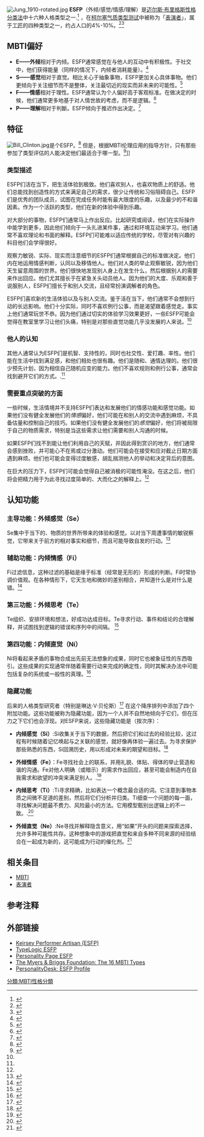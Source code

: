 {{noteTA
|G1=美国总统
}}
[[Image:Jung_1910-rotated.jpg|thumb]]
'''ESFP'''（外倾/感觉/情感/理解）是[[迈尔斯·布里格斯性格分类法|迈尔斯·布里格斯性格分类法]]中十六种人格类型之一.<ref>{{cite web|url=http://www.myersbriggs.org/my-mbti-personality-type/mbti-basics/the-16-mbti-types.asp|title=Myers-Briggs Foundation: The 16 MBTI Types|accessdate=2011-03-16|archive-url=https://web.archive.org/web/20090513191631/http://www.myersbriggs.org/my-mbti-personality-type/mbti-basics/the-16-mbti-types.asp|archive-date=2009-05-13|dead-url=yes}}</ref> ，在[[柯尔塞气质类型测试|柯尔塞气质类型测试]]中被称为「[[表演者_(角色变异)|表演者]]」，属于[[工匠_(气质类型)|工匠]]的四种类型之一，约占人口的4%-10%。<ref>{{cite web|url=http://www.keirsey.com/handler.aspx?s=keirsey&f=fourtemps&tab=4&c=performer|title=Keirsey.com Portrait of the Performer|accessdate=2011-03-16|archive-date=2010-10-30|archive-url=https://web.archive.org/web/20101030144407/http://keirsey.com/handler.aspx?s=keirsey&f=fourtemps&tab=4&c=performer|dead-url=yes}}</ref><ref>{{cite web|url=http://www.capt.org/mbti-assessment/estimated-frequencies.htm|title=CAPT|accessdate=2011-03-16|archive-date=2017-09-11|archive-url=https://web.archive.org/web/20170911215111/https://www.capt.org/mbti-assessment/estimated-frequencies.htm|dead-url=no}}</ref>

==MBTI偏好==
<!-- 這個模板是用於所有16種人格類型的。如要編輯，請將以下地址复制到地址欄：
http://zh.wikipedia.org/wiki/Template:MBTI%E5%81%8F%E5%A5%BD
請確認您的編輯能應用於所有類型。 -->
{{MBTI偏好}}
*'''E——外倾'''相对于内倾。ESFP通常感觉在与他人的互动中有积极性。于社交中，他们获得能量（同样的情况下，内倾者消耗能量）。<ref>{{cite web|url=http://changingminds.org/explanations/preferences/extravert_introvert.htm|title=Changing Minds: Extraversion vs. Introversion|accessdate=2011-03-12|archive-date=2011-03-08|archive-url=https://web.archive.org/web/20110308083548/http://changingminds.org/explanations/preferences/extravert_introvert.htm|dead-url=no}}</ref>
*'''S——感觉'''相对于直觉。相比关心于抽象事物，ESFP更加关心具体事物。他们更倾向于关注细节而不是整体，关注最切近的现实而非未来的可能性。<ref>{{cite web|url=http://changingminds.org/explanations/preferences/sensing_intuiting.htm|title=Changing Minds: Sensing vs. Intuiting|accessdate=2011-03-12|archive-date=2011-01-23|archive-url=https://web.archive.org/web/20110123220334/http://changingminds.org/explanations/preferences/sensing_intuiting.htm|dead-url=no}}</ref>
*'''F——情感'''相对于理性。ESFP通常认为个人偏好高于客观标准。在做决定的时候，他们通常更多地基于对人情世故的考虑，而不是逻辑。<ref>{{cite web|url=http://changingminds.org/explanations/preferences/thinking_feeling.htm|title=Changing Minds: Thinking vs. Feeling|accessdate=2011-03-12|archive-date=2011-03-06|archive-url=https://web.archive.org/web/20110306115756/http://changingminds.org/explanations/preferences/thinking_feeling.htm|dead-url=no}}</ref>
*'''P——理解'''相对于判斷。ESFP倾向于推迟作出决定。<ref>{{cite web|url=http://changingminds.org/explanations/preferences/judging_perceiving.htm|title=Changing Minds: Judging vs. Perceiving|accessdate=2011-03-12|archive-date=2011-03-02|archive-url=https://web.archive.org/web/20110302000451/http://changingminds.org/explanations/preferences/judging_perceiving.htm|dead-url=no}}</ref>

==特征==
[[File:Bill_Clinton.jpg|thumb]]是个ESFP。<ref name="Clinton as ESFP">{{cite web|url=http://www.mypersonality.info/personality-types/esfp/|title=Clinton, an ESFP|accessdate=2009-06-01|archive-date=2009-06-06|archive-url=https://web.archive.org/web/20090606061322/http://www.mypersonality.info/personality-types/esfp/|dead-url=no}}</ref> 但是，根据MBTI伦理应用的指导方针，只有那些参加了类型评估的人能决定他们最适合于哪一型。<ref>{{cite web|url=http://www.myersbriggs.org/myers-and-briggs-foundation/ethical-use-of-the-mbti-instrument/ethical-feedback.asp|title=Ethical Feedback of MBTI Results|accessdate=2009-06-02|archive-url=https://web.archive.org/web/20101125082023/http://myersbriggs.org/myers-and-briggs-foundation/ethical-use-of-the-mbti-instrument/ethical-feedback.asp|archive-date=2010-11-25|dead-url=yes}}</ref>]]

===类型描述===
ESFP们活在当下，把生活体验到极致。他们喜欢别人，也喜欢物质上的舒适。他们总能找到创造性的方式来满足自己的需求，很少让传统和习俗阻碍自己。ESFP们是优秀的团队成员，试图在完成任务时能有最大限度的乐趣，以及最少的不和谐因素。作为一个活跃的类型，他们在新的体验中得到乐趣。

对大部分的事物，ESFP们通常马上作出反应。比起研究或阅读，他们在实际操作中能学到更多，因此他们倾向于一头扎进某件事，通过和环境互动来学习。他们通常不喜欢理论和书面的解释。ESFP们可能难以适应传统的学校，尽管对有兴趣的科目他们会学得很好。

观察力敏锐、实际、现实而注意细节的ESFP们通常根据自己的标准做决定。他们内在地运用情感判断，认同以及移情他人。他们对人类的举止观察敏锐，因为他们天生留意周围的世界。他们很快地发现别人身上在发生什么，然后根据别人的需要来作出回应。他们尤其擅长于在紧急关头动员他人。因为他们的大度、乐观和善于说服别人，ESFP们擅长于和别人交流，且经常扮演调解者的角色。

ESFP们喜欢新的生活体验以及与别人交流。鉴于活在当下，他们通常不会想到行动的长远影响。他们十分实际，同时不喜欢例行公事，而是渴望跟着感觉走。事实上他们通常玩世不恭。因为他们通过切实的体验学习效果更好，一些ESFP可能会觉得在教室里学习让他们头痛，特别是对那些直觉功能几乎没发展的人来说。<ref name=Myers/>
===他人的认知===
其他人通常认为ESFP们是机智、支持性的，同时也社交性、爱打趣、率性。他们能在生活中找到满足感，和他们相处也很有趣。他们是随和、通情达理的。他们很少预先计划，因为相信自己随机应变的能力。他们不喜欢规则和例行公事，通常会找到避开它们的方式。.<ref name=Myers/>
===需要重点突破的方面===
一些时候，生活情境并不支持ESFP们表达和发展他们的情感功能和感觉功能。如果他们没有健全发展他们的''情感''偏好，他们可能在和别人的交流中遇到麻烦，不具备估量和控制自己的技巧。如果他们没有健全发展他们的''感觉''偏好，他们将被局限于自己的物质需求，特别是当这些需求让他们需要和别人沟通的时候。

如果ESFP们找不到能让他们利用自己的天赋，并因此得到赏识的地方，他们通常会感到挫败，并可能心不在焉或过分激动。他们可能会在接受和应对截止日期方面遇到麻烦。他们也可能会变得过度敏感，胡乱揣测他人的举动和决定背后的意图。

在巨大的压力下，ESFP们可能会觉得自己被消极的可能性淹没。在这之后，他们将会把精力用于为此寻找过度简单的、大而化之的解释上。<ref name=Myers/>
==认知功能==
=== 主导功能：外倾感觉（Se） ===
Se集中于当下的、物质的世界所带来的体验和感觉。以对当下周遭事情的敏锐察觉，它带来关于前方的相对事实和细节，而且可能导致自发的行动。<ref name=Se>{{cite web|url=http://www.cognitiveprocesses.com/extravertedsensing.html|title=Cognitive Processes: Extraverted Sensing|accessdate=2011-03-16|archive-date=2010-12-27|archive-url=https://web.archive.org/web/20101227214112/http://www.cognitiveprocesses.com/extravertedsensing.html|dead-url=yes}}</ref>
=== 辅助功能：内倾情感（Fi） ===
Fi过滤信息，这种过滤的基础是缘于标准（经常是无形的）形成的判断。Fi时常协调价值观。在各种情形下，它天生地和微妙的差别相合，并知道什么是对什么是错。<ref name=Fi>{{cite web|url=http://www.cognitiveprocesses.com/introvertedfeeling.html|title=Cognitive Processes: Introverted feeling|accessdate=2011-03-16|archive-date=2010-12-04|archive-url=https://web.archive.org/web/20101204091949/http://www.cognitiveprocesses.com/introvertedfeeling.html|dead-url=yes}}</ref>
=== 第三功能：外倾思考（Te） ===
Te组织、安排环境和想法，好成功达成目标。Te寻求行动、事件和结论的合理解释，并试图找到逻辑的错误和序列中的间隔。
<ref name=Te>{{cite web|url=http://www.cognitiveprocesses.com/extravertedthinking.html|title=Cognitive Processes: Extraverted thinking|accessdate=2011-03-16|archive-date=2010-12-27|archive-url=https://web.archive.org/web/20101227224846/http://www.cognitiveprocesses.com/extravertedthinking.html|dead-url=no}}</ref>
=== 第四功能：内倾直觉（Ni） ===
Ni将看起来矛盾的事物合成出先前无法想象的成果，同时它也被象征性的东西吸引。这些成果的实现通常伴随着需要行动来完成的确定性，同时其解决办法中可能包括复杂的系统或一般性的真理。<ref name=Ni>{{cite web|url=http://www.cognitiveprocesses.com/introvertedintuiting.html|title=Cognitive Processes: Introverted intuition|accessdate=2011-03-16|archive-date=2010-12-27|archive-url=https://web.archive.org/web/20101227213948/http://www.cognitiveprocesses.com/introvertedintuiting.html|dead-url=yes}}</ref> 
===隐藏功能===
后来的人格类型研究者（特别是琳达·V·贝伦斯）<ref>{{cite web|url=http://www.cognitiveprocesses.com/index.html|title=CognitiveProcesses.com|accessdate=2011-03-16|archive-date=2011-02-08|archive-url=https://web.archive.org/web/20110208153923/http://www.cognitiveprocesses.com/index.html|dead-url=yes}}</ref> 在这个降序排列中添加了四个附加功能。这些功能被称为隐藏功能，因为一个人并不自然地倾向于它们，但在压力之下它们也会浮现。对ESFP来说，这些隐藏功能是（按次序）：
*'''内倾感觉（Si）''':Si收集关于当下的数据，然后把它们和过去的经验比较，这过程有时候随着记忆唤起与之关联的感觉，就好像再体验一遍过去。为寻求保护那些熟悉的东西，Si回溯历史，用以形成对未来的期望和目标。<ref name=Si>{{cite web|url=http://www.cognitiveprocesses.com/introvertedsensing.html|title=Cognitive Processes: Introverted sensing|accessdate=2011-03-16|archive-date=2010-12-16|archive-url=https://web.archive.org/web/20101216035335/http://www.cognitiveprocesses.com/introvertedsensing.html|dead-url=no}}</ref> 

*''' 外倾情感（Fe）'''：Fe寻找社会上的联系，并用礼貌、体贴、得体的举止营造和谐的沟通。Fe对他人明确（或暗示）的需求作出回应，甚至可能会制造内在自我需求和欲望的冲突来满足别人。.<ref name=Fe>{{cite web|url=http://www.cognitiveprocesses.com/extravertedfeeling.html|title=Cognitive Processes: Extraverted Feeling|accessdate=2011-03-16|archive-date=2011-04-11|archive-url=https://web.archive.org/web/20110411044012/http://www.cognitiveprocesses.com/extravertedfeeling.html|dead-url=yes}}</ref> 

*'''内倾思考（Ti）''':Ti寻求精确，比如表达一个概念最合适的词。它注意到事物本质之间微不足道的差别，然后将它们分析并归类。Ti细查一个问题的每一面，寻找解决问题最不费力、风险最小的方法。它用模型甄别出逻辑上的不一致。.<ref name=Ti>{{cite web|url=http://www.cognitiveprocesses.com/introvertedthinking.html|title=Cognitive Processes: Introverted thinking|accessdate=2011-03-16|archive-date=2010-12-20|archive-url=https://web.archive.org/web/20101220071215/http://www.cognitiveprocesses.com/introvertedthinking.html|dead-url=yes}}</ref>

*'''外倾直觉（Ne）''':Ne寻找并解释隐含意义，用“如果”开头的问题来探索选择，允许多种可能性共存。这种想象中的游戏把直觉和来自多种不同来源的经验结合在一起成为新的，这可能成为行动的催化剂。<ref name=Ne>{{cite web|url=http://www.cognitiveprocesses.com/extravertedintuiting.html|title=Cognitive Processes: Extraverted intuition|accessdate=2011-03-16|archive-date=2010-12-18|archive-url=https://web.archive.org/web/20101218195554/http://www.cognitiveprocesses.com/extravertedintuiting.html|dead-url=yes}}</ref>

==相关条目==
*[[MBTI|MBTI]]
*[[表演者_(角色变异)|表演者]]
==参考注释==
{{Reflist}}
==外部链接==
* [http://www.personalityzone.com/view/temperament/performer.html Keirsey Performer Artisan (ESFP)]{{Wayback|url=http://www.personalityzone.com/view/temperament/performer.html |date=20080517080412 }}
* [http://typelogic.com/esfp.html TypeLogic ESFP]{{Wayback|url=http://typelogic.com/esfp.html |date=20121028155335 }}
* [http://www.personalitypage.com/ESFP.html Personality Page ESFP]{{Wayback|url=http://www.personalitypage.com/ESFP.html |date=20121105171320 }}
* [https://web.archive.org/web/20090513191631/http://www.myersbriggs.org/my-mbti-personality-type/mbti-basics/the-16-mbti-types.asp The Myers & Briggs Foundation: The 16 MBTI Types]
* [https://web.archive.org/web/20100315081448/http://www.personalitydesk.com/esfp-type-description.php PersonalityDesk: ESFP Profile]

{{分析心理学}}

[[分類:MBTI性格分類|分類:MBTI性格分類]]